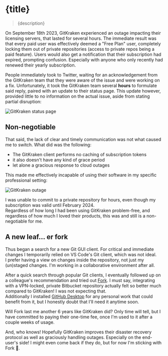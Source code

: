 
# {title}

<blockquote>{description}</blockquote>

On September 18th 2023, GitKraken experienced an outage impacting their licensing servers, that lasted for several hours.
The immediate result was that every paid user was effectively deemed a "Free Plan" user, completely locking them out of private repositories (access to private repos being a paid feature).
Users would also get a notification that their subscription had expired, prompting confusion. Especially with anyone who only recently had renewed their yearly subscription.

People immediately took to Twitter, waiting for an acknowledgement from the GitKraken team that they were aware of the issue and were working on a fix.
Unfortunately, it took the GitKraken team several **hours** to formulate said reply, paired with an update to their status page.
This update however, provided little to no information on the actual issue, aside from stating partial disruption:

![GitKraken status page](https://i.imgur.com/J0XBdKS.jpg "The GitKraken status page during the outage, only showing a 'Partial Disruption' notice.")

## Non-negotiable

That said, the lack of clear and timely communication was not what caused me to switch. What did was the following:

- The GitKraken client performs no caching of subscription tokens
- it also doesn't have any kind of grace period
- let alone a gracious response to cloud outages

This made me effectively incapable of using their software in my specific professional setting:

![GitKraken outage](https://i.imgur.com/4YaFUhL.png "Many users received this message during the outage, saying The Free Plan does not support private repositories.")

I was unable to commit to a private repository for hours, even though my subscription was valid until February 2024.  
Regardless of how long I had been using GitKraken problem-free, and regardless of how much I loved their products, this was and still is a non-negotiable for me.

## A new leaf... er fork

Thus began a search for a new Git GUI client.
For critical and immediate changes I temporarily relied on VS Code's Git client, which was not ideal.  
I prefer having a view on changes inside the repository, not just my (un)staged changes.
I'm working in a collaborative environment after all.

After a quick search through popular Git clients, I eventually followed up on a colleague's recommendation and tried out [Fork](https://fork.dev).
I must say, integrating with a VPN-locked, private Bitbucket repository actually felt so better much compared to GitKraken! I was not expecting that.  
Additionally I installed [GitHub Desktop](https://desktop.github.com/) for any personal work that could benefit from it, but I honestly doubt that I'll need it anytime soon.

Will Fork last me another 6 years like GitKraken did? Only time will tell, but I have committed to paying their one-time fee, once I'm used to it after a couple weeks of usage.

And, who knows!
Hopefully GitKraken improves their disaster recovery protocol as well as graciously handling outages.
Especially on the end-user's side!
I might even come back if they do, but for now I'm sticking with Fork 🩵.
